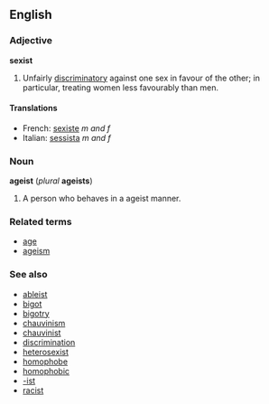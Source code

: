 ==English==
===Adjective===
'''sexist'''

#Unfairly [[discriminatory]] against one sex in favour of the other; in particular, treating women less favourably than men.

====Translations====
*French: [[sexiste]] ''m and f''
*Italian: [[sessista]] ''m and f''

===Noun===
'''ageist''' (''plural'' '''ageists''')

#A person who behaves in a ageist manner.

===Related terms===
*[[age]]
*[[ageism]]

===See also===
*[[ableist]]
*[[bigot]]
*[[bigotry]]
*[[chauvinism]]
*[[chauvinist]]
*[[discrimination]]
*[[heterosexist]]
*[[homophobe]]
*[[homophobic]]
*[[-ist]]
*[[racist]]